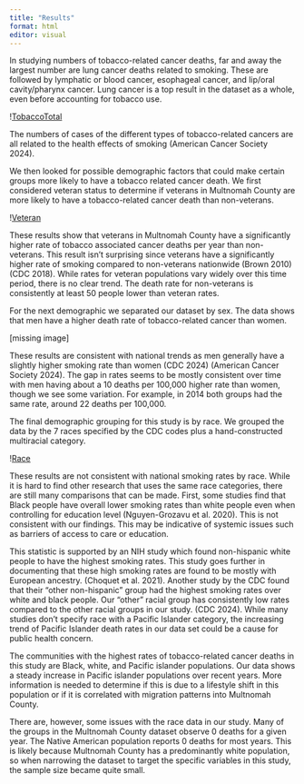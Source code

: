 ```yaml
---
title: "Results"
format: html
editor: visual
---
```


In studying numbers of tobacco-related cancer deaths, far and away the largest number are lung cancer deaths related to smoking. These are followed by lymphatic or blood cancer, esophageal cancer, and lip/oral cavity/pharynx cancer. Lung cancer is a top result in the dataset as a whole, even before accounting for tobacco use.

\![TobaccoTotal](TobaccoChart1.png)

The numbers of cases of the different types of tobacco-related cancers are all related to the health effects of smoking (American Cancer Society 2024). 

We then looked for possible demographic factors that could make certain groups more likely to have a tobacco related cancer death. We first considered veteran status to determine if veterans in Multnomah County are more likely to have a tobacco-related cancer death than non-veterans.

\![Veteran](tobaccoVets1.png)

These results show that veterans in Multnomah County have a significantly higher rate of tobacco associated cancer deaths per year than non-veterans. This result isn’t surprising since veterans have a significantly higher rate of smoking compared to non-veterans nationwide (Brown 2010) (CDC 2018). While rates for veteran populations vary widely over this time period, there is no clear trend. The death rate for non-veterans is consistently at least 50 people lower than veteran rates.

For the next demographic we separated our dataset by sex. The data shows that men have a higher death rate of tobacco-related cancer than women.

\[missing image\]

These results are consistent with national trends as men generally have a slightly higher smoking rate than women (CDC 2024) (American Cancer Society 2024). The gap in rates seems to be mostly consistent over time with men having about a 10 deaths per 100,000 higher rate than women, though we see some variation. For example, in 2014 both groups had the same rate, around 22 deaths per 100,000.

The final demographic grouping for this study is by race. We grouped the data by the 7 races specified by the CDC codes plus a hand-constructed multiracial category.

\![Race](tobaccoRace.png)

These results are not consistent with national smoking rates by race. While it is hard to find other research that uses the same race categories, there are still many comparisons that can be made. First, some studies find that Black people have overall lower smoking rates than white people even when controlling for education level (Nguyen-Grozavu et al. 2020). This is not consistent with our findings. This may be indicative of systemic issues such as barriers of access to care or education.

This statistic is supported by an NIH study which found non-hispanic white people to have the highest smoking rates. This study goes further in documenting that these high smoking rates are found to be mostly with European ancestry. (Choquet et al. 2021). Another study by the CDC found that their “other non-hispanic” group had the highest smoking rates over white and black people. Our “other” racial group has consistently low rates compared to the other racial groups in our study. (CDC 2024). While many studies don’t specify race with a Pacific Islander category, the increasing trend of Pacific Islander death rates in our data set could be a cause for public health concern. 

The communities with the highest rates of tobacco-related cancer deaths in this study are Black, white, and Pacific islander populations. Our data shows a steady increase in Pacific islander populations over recent years. More information is needed to determine if this is due to a lifestyle shift in this population or if it is correlated with migration patterns into Multnomah County.

There are, however, some issues with the race data in our study. Many of the groups in the Multnomah County dataset observe 0 deaths for a given year. The Native American population reports 0 deaths for most years. This is likely because Multnomah County has a predominantly white population, so when narrowing the dataset to target the specific variables in this study, the sample size became quite small. 
